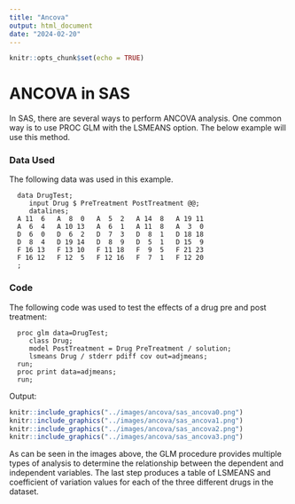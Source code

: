 ```yaml
---
title: "Ancova"
output: html_document
date: "2024-02-20"
---
```


```r
knitr::opts_chunk$set(echo = TRUE)
```

# **ANCOVA in SAS**

In SAS, there are several ways to perform ANCOVA analysis.  One common way is to use PROC GLM with the LSMEANS option. The below 
example will use this method.

### Data Used

The following data was used in this example.

```         
  data DrugTest;
     input Drug $ PreTreatment PostTreatment @@;
     datalines;
  A 11  6   A  8  0   A  5  2   A 14  8   A 19 11
  A  6  4   A 10 13   A  6  1   A 11  8   A  3  0
  D  6  0   D  6  2   D  7  3   D  8  1   D 18 18
  D  8  4   D 19 14   D  8  9   D  5  1   D 15  9
  F 16 13   F 13 10   F 11 18   F  9  5   F 21 23
  F 16 12   F 12  5   F 12 16   F  7  1   F 12 20
  ;
```

### Code

The following code was used to test the effects of a drug pre and post treatment:

```         
  proc glm data=DrugTest;
     class Drug;
     model PostTreatment = Drug PreTreatment / solution;
     lsmeans Drug / stderr pdiff cov out=adjmeans;
  run;
  proc print data=adjmeans;
  run;
```

Output:

```r
knitr::include_graphics("../images/ancova/sas_ancova0.png")
knitr::include_graphics("../images/ancova/sas_ancova1.png")
knitr::include_graphics("../images/ancova/sas_ancova2.png")
knitr::include_graphics("../images/ancova/sas_ancova3.png")
```

As can be seen in the images above, the GLM procedure provides multiple types of analysis to determine the relationship
between the dependent and independent variables.  The last step produces a table of LSMEANS and coefficient of variation values
for each of the three different drugs in the dataset.
